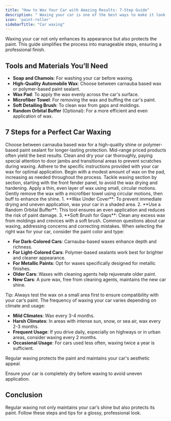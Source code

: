 ```yaml
---
title: "How to Wax Your Car with Amazing Results: 7-Step Guide"
description: " Waxing your car is one of the best ways to make it look great and protect its exterior. Follow these simple steps to wax your car to a shine."
icon: 'paint-roller'
sidebarTitle: "Car waxing"
---
```


Waxing your car not only enhances its appearance but also protects the paint. This guide simplifies the process into manageable steps, ensuring a professional finish.

## Tools and Materials You’ll Need
  * **Soap and Chamois**: For washing your car before waxing.
  * **High-Quality Automobile Wax**: Choose between carnauba based wax or polymer-based paint sealant.
  * **Wax Pad**: To apply the wax evenly across the car's surface.
  * **Microfiber Towel**: For removing the wax and buffing the car's paint.
  * **Soft Detailing Brush**: To clean wax from gaps and moldings.
  * **Random Orbital Buffer** (Optional): For a more efficient and even application of wax.


## 7 Steps for a Perfect Car Waxing
<Steps>
  <Step title="Step 1: High-Quality Wax">
    Choose between carnauba based wax for a high-quality shine or polymer-based paint sealant for longer-lasting protection. Mid-range priced products often yield the best results.
  </Step>
  <Step title="Step 2: Wash Your Car">
    Clean and dry your car thoroughly, paying special attention to door jambs and transitional areas to prevent scratches during waxing.
  </Step>
  <Step title="Step 3: Read Instructions">
    Adhere to the specific instructions provided with your car wax for optimal application.
  </Step>
  <Step title="Step 4: Apply Wax to Pad">
    Begin with a modest amount of wax on the pad, increasing as needed throughout the process.
  </Step>
  <Step title="Step 5: Waxing Areas">
    Tackle waxing section by section, starting with the front fender panel, to avoid the wax drying and hardening.
  </Step>
  <Step title="Step 6: Circular Motion Application">
    Apply a thin, even layer of wax using small, circular motions.
  </Step>
  <Step title="Step 7: Remove Wax">
    Gently remove the wax with a microfiber towel using circular motions, then buff to enhance the shine.
  </Step>
</Steps>

<AccordionGroup>
  <Accordion title="Pro Tips">
    1. **Wax Under Cover**: To prevent immediate drying and uneven application, wax your car in a shaded area.
    2. **Use a Random Orbital Buffer**: This tool ensures an even application and reduces the risk of paint damage.
    3. **Soft Brush for Gaps**: Clean any excess wax from moldings and crevices with a soft brush.
  </Accordion>
  <Accordion title="FAQs">
    Common questions about car waxing, addressing concerns and correcting mistakes.
  </Accordion>
  <Accordion title="Choosing the Right Wax">
  When selecting the right wax for your car, consider the paint color and type:

  - **For Dark-Colored Cars**: Carnauba-based waxes enhance depth and richness.
  - **For Light-Colored Cars**: Polymer-based sealants work best for brighter and cleaner appearance.
  - **For Metallic Paints**: Opt for waxes specifically designed for metallic finishes.
  - **Older Cars**: Waxes with cleaning agents help rejuvenate older paint.
  - **New Cars**: A pure wax, free from cleaning agents, maintains the new car shine.

  Tip: Always test the wax on a small area first to ensure compatibility with your car’s paint.
</Accordion>
  <Accordion title="Waxing Frequency">
  The frequency of waxing your car varies depending on climate and usage:

  - **Mild Climates**: Wax every 3-4 months.
  - **Harsh Climates**: In areas with intense sun, snow, or sea air, wax every 2-3 months.
  - **Frequent Usage**: If you drive daily, especially on highways or in urban areas, consider waxing every 2 months.
  - **Occasional Usage**: For cars used less often, waxing twice a year is sufficient.

  Regular waxing protects the paint and maintains your car's aesthetic appeal.
</Accordion>

</AccordionGroup>

<Warning>Ensure your car is completely dry before waxing to avoid uneven application.</Warning>

## Conclusion
Regular waxing not only maintains your car’s shine but also protects its paint. Follow these steps and tips for a glossy, professional look.
